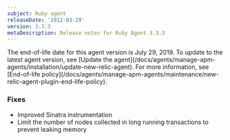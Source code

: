 ```yaml
---
subject: Ruby agent
releaseDate: '2012-03-29'
version: 3.3.3
metaDescription: Release notes for Ruby Agent 3.3.3
---
```


<Callout variant="important">
  The end-of-life date for this agent version is July 29, 2019. To update to the latest agent version, see [Update the agent](/docs/agents/manage-apm-agents/installation/update-new-relic-agent). For more information, see [End-of-life policy](/docs/agents/manage-apm-agents/maintenance/new-relic-agent-plugin-end-life-policy).
</Callout>

### Fixes

* Improved Sinatra instrumentation
* Limit the number of nodes collected in long running transactions to prevent leaking memory
